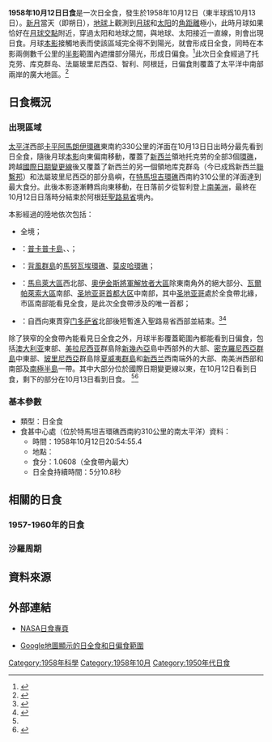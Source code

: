 {{NoteTA
|1=zh-cn:联系国; zh-tw:聯繫邦
}}
{{Infobox Solar eclipse
| Year        = 1958
| Month       = 10
| Day         = 12
| Type        = 日全食
| Image       = SE1958Oct12T.png
| Image size  = 200px
| Image intro = 1958年10月12日日全食路徑圖
  <!--   日食資料   -->
| Gamma       = -0.2951
| Mag         = 1.0608
| Saros       = 133
| Saros total = 72
| Saros seq   = 42
  <!--     食甚     -->
| Duration    = 5分10.8秒
| Location    = [[特馬坦吉環礁|特馬坦吉環礁]]西南約310公里的南[[太平洋|太平洋]]
| Coords      = {{coord|23|59.5|S|142|23.3|W}}
| Width       = 208.8公里
  <!--   開始時間   -->
| Partial     = 
| Start type  = 
| Centre      = 
| Greatest    = 20:54:55.4
  <!--     倒數     -->
| hour        = 20
| minute      = 54
| second      = 55
| Duration_s  = 
}}
'''1958年10月12日日食'''是一次日全食，發生於1958年10月12日（東半球爲10月13日）。[[新月|新月]]當天（即朔日），[[地球|地球]]上觀測到[[月球|月球]]和[[太阳|太阳]]的[[角距離|角距離]]極小，此時月球如果恰好在[[月球交點|月球交點]]附近，穿過太阳和地球之間，與地球、太阳接近一直線，則會出現日食。月球[[本影|本影]]接觸地表而使該區域完全得不到陽光，就會形成日全食，同時在本影兩側數千公里的[[半影|半影]]範圍內遮擋部分陽光，形成日偏食。<ref name="astron">{{cite web|author=樊忠玉|title=日（月）食|url=http://www.astron.ac.cn/bencandy-51-1630-1.htm|publisher=中国天文科普网|accessdate=2016-03-22|archive-date=2014-09-17|archive-url=https://web.archive.org/web/20140917080048/http://www.astron.ac.cn/bencandy-51-1630-1.htm|dead-url=no}}</ref>此次日全食經過了托克劳、库克群岛、法屬玻里尼西亞、智利、阿根廷，日偏食則覆蓋了太平洋中南部兩岸的廣大地區。<ref name="NASAGIF">{{cite web|author=Fred Espenak|title=Total Solar Eclipse of 1958 Oct 12|url=http://eclipse.gsfc.nasa.gov/SEplot/SEplot1951/SE1958Oct12T.GIF|publisher=NASA Eclipse Web Site|accessdate=2016-03-22|archive-url=https://web.archive.org/web/20160507062513/http://eclipse.gsfc.nasa.gov/SEplot/SEplot1951/SE1958Oct12T.GIF|archive-date=2016-05-07|dead-url=yes}}{{en}}</ref>

== 日食概況 ==
=== 出現區域 ===
[[太平洋|太平洋]]西部[[卡平阿馬朗伊環礁|卡平阿馬朗伊環礁]]東南約330公里的洋面在10月13日日出時分最先看到日全食，隨後月球[[本影|本影]]向東偏南移動，覆蓋了[[新西兰|新西兰]]領地托克劳的全部3個[[環礁|環礁]]，跨越[[國際日期變更線|國際日期變更線]]後又覆蓋了新西兰的另一個領地库克群岛（今已成爲新西兰[[聯繫邦|聯繫邦]]）和法屬玻里尼西亞的部分島嶼，在[[特馬坦吉環礁|特馬坦吉環礁]]西南約310公里的洋面達到最大食分。此後本影逐漸轉爲向東移動，在日落前夕從智利登上[[南美洲|南美洲]]，最終在10月12日日落時分結束於阿根廷[[聖路易省|聖路易省]]境內。

本影經過的陸地依次包括：
*{{flag|TKL|NZL}}全境；
*{{flag|COK|1902}}：[[普卡普卡島_(庫克群島)|普卡普卡島]]、{{link-en|拿騷島|Nassau (Cook Islands)}}、{{link-en|蘇瓦羅環礁|Suwarrow}}；
*{{flag|PYF|1946}}：[[背風群島_(社會群島)|背風群島]]的[[馬努瓦埃環礁|馬努瓦埃環礁]]、[[莫皮哈環礁|莫皮哈環礁]]；
*{{CHL}}：[[馬烏萊大區|馬烏萊大區]]西北部、[[奧伊金斯將軍解放者大區|奧伊金斯將軍解放者大區]]除東南角外的絕大部分、[[瓦爾帕萊索大區|瓦爾帕萊索大區]]南部、[[圣地亚哥首都大区|圣地亚哥首都大区]]中南部，其中[[圣地亚哥-德智利|圣地亚哥]]處於全食帶北緣，市區南部能看見全食，是此次全食帶涉及的唯一首都；
*{{ARG}}：自西向東貫穿[[门多萨省|门多萨省]]北部後短暫進入聖路易省西部並結束。<ref>{{cite web|author=Fred Espenak|title=Total Solar Eclipse of 1958 Oct 12 - Google Maps and Solar Eclipse Paths|url=http://eclipse.gsfc.nasa.gov/SEgoogle/SEgoogle1951/SE1958Oct12Tgoogle.html|publisher=NASA Eclipse Web Site|accessdate=2016-03-22|archive-url=https://web.archive.org/web/20160126110131/http://eclipse.gsfc.nasa.gov/SEgoogle/SEgoogle1951/SE1958Oct12Tgoogle.html|archive-date=2016-01-26|dead-url=yes}}{{en}}</ref><ref>{{cite web|author=Xavier M. Jubier|title=Eclipse Totale de Soleil du 12 octobre 1958 - Cartographie Interactive Google (1958 October 12 Total Solar Eclipse - Interactive Google Map)|url=http://xjubier.free.fr/site_pages/solar_eclipses/xSE_GoogleMap3.php?Ecl=+19581012|accessdate=2016-03-22|archive-date=2016-10-25|archive-url=https://web.archive.org/web/20161025031806/http://xjubier.free.fr/site_pages/solar_eclipses/xSE_GoogleMap3.php?Ecl=+19581012|dead-url=no}}{{fr}}{{en}}</ref>

除了狹窄的全食帶內能看見日全食之外，月球半影覆蓋範圍內都能看到日偏食，包括[[澳大利亚|澳大利亚]]東部、[[美拉尼西亚|美拉尼西亚]]群島除[[新幾內亞|新幾內亞]]島中西部外的大部、[[密克羅尼西亞群島|密克羅尼西亞群島]]中東部、[[玻里尼西亞|玻里尼西亞]]群島除[[夏威夷群島|夏威夷群島]]和[[新西兰|新西兰]]西南端外的大部、南美洲西部和南部及[[南極半島|南極半島]]一帶。其中大部分位於國際日期變更線以東，在10月12日看到日食，剩下的部分在10月13日看到日食。 <ref name="NASAGIF"/><ref>{{cite web|author=Fred Espenak|title=Catalog of Solar Eclipses (1901 to 2000)|url=http://eclipse.gsfc.nasa.gov/SEcat5/SE1901-2000.html|publisher=NASA Eclipse Web Site|accessdate=2016-03-22|archive-date=2008-08-29|archive-url=https://web.archive.org/web/20080829151131/http://eclipse.gsfc.nasa.gov/SEcat5/SE1901-2000.html|dead-url=no}}{{en}}</ref>

=== 基本參數 ===
{{NoteUTC}}
* 類型：日全食
* 食甚中心處（位於特馬坦吉環礁西南約310公里的南太平洋）資料：
** 時間：1958年10月12日20:54:55.4
** 地點：{{coord|23|59.5|S|142|23.3|W}}
** 食分：1.0608（全食帶內最大）
** 日全食持續時間：5分10.8秒

== 相關的日食 ==
=== 1957-1960年的日食 ===
{{Solar eclipse set 1957-1960}}

=== 沙羅周期 ===
{{Solar Saros series 133}}

== 資料來源 ==
{{reflist}}

== 外部連結 ==
{{日食主題}}
* [http://eclipse.gsfc.nasa.gov/solar.html NASA日食專頁]{{Wayback|url=http://eclipse.gsfc.nasa.gov/solar.html |date=20190108200537 }}{{en}}
{{Solar eclipse NASA reference|1951/SE1958Oct12T}}
* [http://xjubier.free.fr/site_pages/solar_eclipses/xSE_GoogleMap3.php?Ecl=+19581012 Google地圖顯示的日全食和日偏食範圍]{{Wayback|url=http://xjubier.free.fr/site_pages/solar_eclipses/xSE_GoogleMap3.php?Ecl=+19581012 |date=20161025031806 }}{{fr}}{{en}}

{{Solar eclipses
|nature=日全食
|previous=[[1958年4月19日日食|1958年4月19日日食]]|natureprevious=日環食
|previoussamenature=[[1957年10月23日日食|1957年10月23日日食]]
|next=[[1959年4月8日日食|1959年4月8日日食]]|naturenext=日環食
|nextsamenature=[[1959年10月2日日食|1959年10月2日日食]]
}}
{{日食}}

[[Category:1958年科學|Category:1958年科學]]
[[Category:1958年10月|Category:1958年10月]]
[[Category:1950年代日食|Category:1950年代日食]]